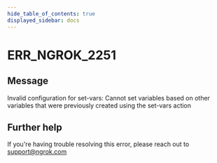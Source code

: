 ```yaml
---
hide_table_of_contents: true
displayed_sidebar: docs
---
```



# ERR_NGROK_2251

## Message

Invalid configuration for set-vars: Cannot set variables based on other variables that were previously created using the set-vars action

<ErrorDetails error="err_ngrok_2251" />

## Further help

If you're having trouble resolving this error, please reach out to [support@ngrok.com](mailto:support@ngrok.com?subject=Help%20with%20ERR_NGROK_2251)

